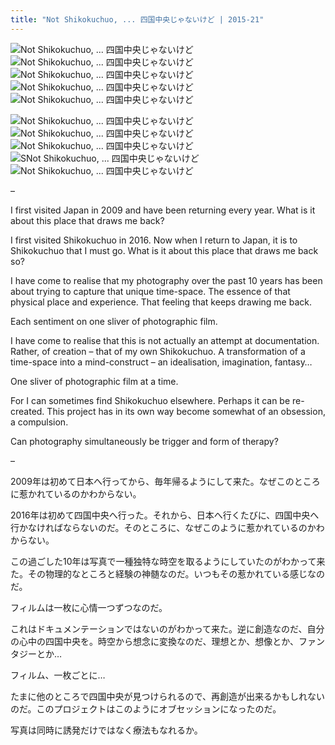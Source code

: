 ```yaml
---
title: "Not Shikokuchuo, ... 四国中央じゃないけど | 2015-21"
---
```



<img alt="Not Shikokuchuo, ... 四国中央じゃないけど" src="img/LAY25.jpg" class="pPhotoA" onclick="pPlus()" />
<img alt="Not Shikokuchuo, ... 四国中央じゃないけど" src="img/N18B34.jpg" class="pPhotoA" onclick="pPlus()" />
<img alt="Not Shikokuchuo, ... 四国中央じゃないけど" src="img/N17A25.jpg" class="pPhotoA" onclick="pPlus()" />
<img alt="Not Shikokuchuo, ... 四国中央じゃないけど" src="img/LBA20.jpg" class="pPhotoA" onclick="pPlus()" />
<img alt="Not Shikokuchuo, ... 四国中央じゃないけど" src="img/HZA33.jpg" class="pPhotoA" onclick="pPlus()" />

<img alt="Not Shikokuchuo, ... 四国中央じゃないけど" src="img/SKA30.jpg" class="pPhotoB" onclick="pPlus()" />
<img alt="Not Shikokuchuo, ... 四国中央じゃないけど" src="img/LN22.jpg" class="pPhotoB" onclick="pPlus()" />
<img alt="Not Shikokuchuo, ... 四国中央じゃないけど" src="img/LBC16.jpg" class="pPhotoB" onclick="pPlus()" />
<img alt="SNot Shikokuchuo, ... 四国中央じゃないけど" src="img/LN14.jpg" class="pPhotoB" onclick="pPlus()" />
<img alt="Not Shikokuchuo, ... 四国中央じゃないけど" src="img/KWS6737.jpg" class="pPhotoB" onclick="pPlus()" />

<script src="js/photosync.js"></script>

--

I first visited Japan in 2009 and have been returning every year. What is it about this place that draws me back?

I first visited Shikokuchuo in 2016. Now when I return to Japan, it is to Shikokuchuo that I must go. What is it about this place that draws me back so?

I have come to realise that my photography over the past 10 years has been about trying to capture that unique time-space. The essence of that physical place and experience. That feeling that keeps drawing me back.

Each sentiment on one sliver of photographic film.

I have come to realise that this is not actually an attempt at documentation. Rather, of creation – that of my own Shikokuchuo. A transformation of a time-space into a mind-construct – an idealisation, imagination, fantasy...

One sliver of photographic film at a time.

For I can sometimes find Shikokuchuo elsewhere. Perhaps it can be re-created. This project has in its own way become somewhat of an obsession, a compulsion.

Can photography simultaneously be trigger and form of therapy?

--

2009年は初めて日本へ行ってから、毎年帰るようにして来た。なぜこのところに惹かれているのかわからない。

2016年は初めて四国中央へ行った。それから、日本へ行くたびに、四国中央へ行かなければならないのだ。そのところに、なぜこのように惹かれているのかわからない。

この過ごした10年は写真で一種独特な時空を取るようにしていたのがわかって来た。その物理的なところと経験の神髄なのだ。いつもその惹かれている感じなのだ。

フィルムは一枚に心情一つずつなのだ。

これはドキュメンテーションではないのがわかって来た。逆に創造なのだ、自分の心中の四国中央を。時空から想念に変換なのだ、理想とか、想像とか、ファンタジーとか...

フィルム、一枚ごとに...

たまに他のところで四国中央が見つけられるので、再創造が出来るかもしれないのだ。このプロジェクトはこのようにオブセッションになったのだ。

写真は同時に誘発だけではなく療法もなれるか。
